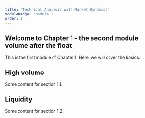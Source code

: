 ```yaml
---
title: 'Technical Analysis with Market Dynamics'
moduleBadge: 'Module 1'
order: 1
---
```


## Welcome to Chapter 1 - the second module volume after the float

This is the first module of Chapter 1. Here, we will cover the basics.

## High volume

Some content for section 1.1.

## Liquidity

Some content for section 1.2.
